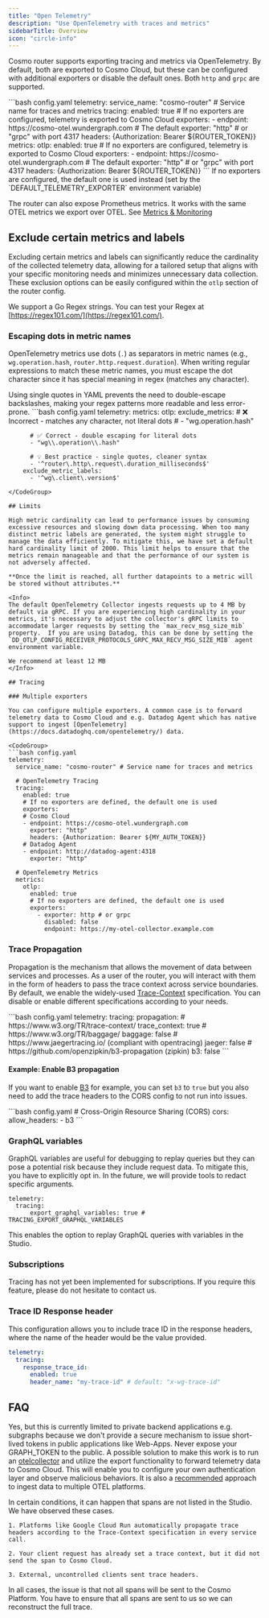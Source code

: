 ```yaml
---
title: "Open Telemetry"
description: "Use OpenTelemetry with traces and metrics"
sidebarTitle: Overview
icon: "circle-info"
---
```


Cosmo router supports exporting tracing and metrics via OpenTelemetry. By default, both are exported to Cosmo Cloud, but these can be configured with additional exporters or disable the default ones. Both `http` and `grpc` are supported.

<CodeGroup>
  ```bash config.yaml
  telemetry:
    service_name: "cosmo-router" # Service name for traces and metrics
    tracing:
      enabled: true
      # If no exporters are configured, telemetry is exported to Cosmo Cloud
      exporters:
      - endpoint: https://cosmo-otel.wundergraph.com # The default
        exporter: "http" # or "grpc" with port 4317
        headers: {Authorization: Bearer ${ROUTER_TOKEN}}
    metrics:
      otlp:
        enabled: true
        # If no exporters are configured, telemetry is exported to Cosmo Cloud
        exporters:
        - endpoint: https://cosmo-otel.wundergraph.com # The default
          exporter: "http" # or "grpc" with port 4317
          headers: {Authorization: Bearer ${ROUTER_TOKEN}}
  ```
</CodeGroup>

<Info>
  If no exporters are configured, the default one is used instead (set by the `DEFAULT_TELEMETRY_EXPORTER` environment variable)
</Info>

The router can also expose Prometheus metrics. It works with the same OTEL metrics we export over OTEL. See [Metrics & Monitoring](/router/metrics-and-monitoring)

## Exclude certain metrics and labels

Excluding certain metrics and labels can significantly reduce the cardinality of the collected telemetry data, allowing for a tailored setup that aligns with your specific monitoring needs and minimizes unnecessary data collection. These exclusion options can be easily configured within the `otlp` section of the router config.

We support a Go Regex strings. You can test your Regex at [https://regex101.com/](https://regex101.com/).

### Escaping dots in metric names

OpenTelemetry metrics use dots (`.`) as separators in metric names (e.g., `wg.operation.hash`, `router.http.request.duration`). When writing regular expressions to match these metric names, you must escape the dot character since it has special meaning in regex (matches any character).

<Tip>
Using single quotes in YAML prevents the need to double-escape backslashes, making your regex patterns more readable and less error-prone.
</Tip>

<CodeGroup>
  ```bash config.yaml
  telemetry:
    metrics:
      otlp:
        exclude_metrics:
          # ❌ Incorrect - matches any character, not literal dots
          # - "wg.operation.hash"
          
          # ✅ Correct - double escaping for literal dots
          - "wg\\.operation\\.hash"
          
          # 💡 Best practice - single quotes, cleaner syntax
          - '^router\.http\.request\.duration_milliseconds$'
        exclude_metric_labels:
          - '^wg\.client\.version$'
  ```
</CodeGroup>

## Limits

High metric cardinality can lead to performance issues by consuming excessive resources and slowing down data processing. When too many distinct metric labels are generated, the system might struggle to manage the data efficiently. To mitigate this, we have set a default hard cardinality limit of 2000. This limit helps to ensure that the metrics remain manageable and that the performance of our system is not adversely affected.

**Once the limit is reached, all further datapoints to a metric will be stored without attributes.**

<Info>
  The default OpenTelemetry Collector ingests requests up to 4 MB by default via gRPC. If you are experiencing high cardinality in your metrics, it's necessary to adjust the collector's gRPC limits to accommodate larger requests by setting the `max_recv_msg_size_mib` property.  If you are using Datadog, this can be done by setting the `DD_OTLP_CONFIG_RECEIVER_PROTOCOLS_GRPC_MAX_RECV_MSG_SIZE_MIB` agent environment variable.

  We recommend at least 12 MB
</Info>

## Tracing

### Multiple exporters

You can configure multiple exporters. A common case is to forward telemetry data to Cosmo Cloud and e.g. Datadog Agent which has native support to ingest [OpenTelemetry](https://docs.datadoghq.com/opentelemetry/) data.

<CodeGroup>
  ```bash config.yaml
  telemetry:
    service_name: "cosmo-router" # Service name for traces and metrics

    # OpenTelemetry Tracing
    tracing:
      enabled: true
      # If no exporters are defined, the default one is used
      exporters:
      # Cosmo Cloud
      - endpoint: https://cosmo-otel.wundergraph.com
        exporter: "http"
        headers: {Authorization: Bearer ${MY_AUTH_TOKEN}}
      # Datadog Agent
      - endpoint: http://datadog-agent:4318
        exporter: "http"

    # OpenTelemetry Metrics
    metrics:
      otlp:
        enabled: true
        # If no exporters are defined, the default one is used
        exporters:
          - exporter: http # or grpc
            disabled: false
            endpoint: https://my-otel-collector.example.com
  ```
</CodeGroup>

### Trace Propagation

Propagation is the mechanism that allows the movement of data between services and processes. As a user of the router, you will interact with them in the form of headers to pass the trace context across service boundaries. By default, we enable the widely-used [Trace-Context](https://www.w3.org/TR/trace-context/) specification. You can disable or enable different specifications according to your needs.

<CodeGroup>
  ```bash config.yaml
  telemetry:
    tracing:
      propagation:
        # https://www.w3.org/TR/trace-context/
        trace_context: true
        # https://www.w3.org/TR/baggage/
        baggage: false
        # https://www.jaegertracing.io/ (compliant with opentracing)
        jaeger: false
        # https://github.com/openzipkin/b3-propagation (zipkin)
        b3: false
  ```
</CodeGroup>

#### Example: Enable B3 propagation

If you want to enable [B3](https://github.com/openzipkin/b3-propagation) for example, you can set `b3` to `true` but you also need to add the trace headers to the CORS config to not run into issues.

<CodeGroup>
  ```bash config.yaml
  # Cross-Origin Resource Sharing (CORS)
  cors:
    allow_headers:
      - b3
  ```
</CodeGroup>

### GraphQL variables

GraphQL variables are useful for debugging to replay queries but they can pose a potential risk because they include request data. To mitigate this, you have to explicitly opt in. In the future, we will provide tools to redact specific arguments.

```
telemetry:
  tracing:
      export_graphql_variables: true # TRACING_EXPORT_GRAPHQL_VARIABLES
```

This enables the option to replay GraphQL queries with variables in the Studio.

### Subscriptions

Tracing has not yet been implemented for subscriptions. If you require this feature, please do not hesitate to contact us.

### Trace ID Response header

This configuration allows you to include trace ID in the response headers, where the name of the header would be the value provided.

```yaml
telemetry:
  tracing:
    response_trace_id:
      enabled: true
      header_name: "my-trace-id" # default: "x-wg-trace-id"
```

## FAQ

<AccordionGroup>
  <Accordion title="Can I export OTEL data from my application?" >

Yes, but this is currently limited to private backend applications e.g. subgraphs because we don't provide a secure mechanism to issue short-lived tokens in public applications like Web-Apps. Never expose your GRAPH\_TOKEN to the public. A possible solution to make this work is to run an [otelcollector](https://docs.newrelic.com/docs/more-integrations/open-source-telemetry-integrations/opentelemetry/collector/opentelemetry-collector-intro/) and utilize the export functionality to forward telemetry data to Cosmo Cloud. This will enable you to configure your own authentication layer and observe malicious behaviors. It is also a [recommended](https://docs.newrelic.com/docs/more-integrations/open-source-telemetry-integrations/opentelemetry/best-practices/opentelemetry-best-practices-browser/) approach to ingest data to multiple OTEL platforms.
</Accordion>

<Accordion title="Why is my trace incomplete?">

In certain conditions, it can happen that spans are not listed in the Studio. We have observed these cases.

    1. Platforms like Google Cloud Run automatically propagate trace headers according to the Trace-Context specification in every service call.

    2. Your client request has already set a trace context, but it did not send the span to Cosmo Cloud.

    3. External, uncontrolled clients sent trace headers.

In all cases, the issue is that not all spans will be sent to the Cosmo Platform. You have to ensure that all spans are sent to us so we can reconstruct the full trace.
  </Accordion>
</AccordionGroup>
